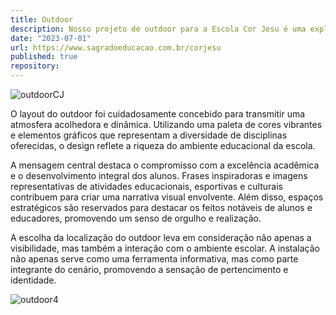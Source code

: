 ```yaml
---
title: Outdoor 
description: Nosso projeto de outdoor para a Escola Cor Jesu é uma explosão visual que transmite a essência vibrante e inspiradora da instituição. Com uma paleta de cores dinâmica e elementos gráficos representativos das disciplinas, buscamos criar um impacto imediato.
date: "2023-07-01"
url: https://www.sagradoeducacao.com.br/corjesu
published: true
repository: 
---
```


![outdoorCJ](https://github.com/RafhaelMilanes/PortfolioBear/assets/127360190/46fa7e86-d48b-4eee-ac73-5cc4ef693652)

O layout do outdoor foi cuidadosamente concebido para transmitir uma atmosfera acolhedora e dinâmica. Utilizando uma paleta de cores vibrantes e elementos gráficos que representam a diversidade de disciplinas oferecidas, o design reflete a riqueza do ambiente educacional da escola.

A mensagem central destaca o compromisso com a excelência acadêmica e o desenvolvimento integral dos alunos. Frases inspiradoras e imagens representativas de atividades educacionais, esportivas e culturais contribuem para criar uma narrativa visual envolvente. Além disso, espaços estratégicos são reservados para destacar os feitos notáveis de alunos e educadores, promovendo um senso de orgulho e realização.

A escolha da localização do outdoor leva em consideração não apenas a visibilidade, mas também a interação com o ambiente escolar. A instalação não apenas serve como uma ferramenta informativa, mas como parte integrante do cenário, promovendo a sensação de pertencimento e identidade.

![outdoor4](https://github.com/RafhaelMilanes/PortfolioBear/assets/127360190/4ce15d7b-5a8b-4b3c-8f48-38ee7f50a936)